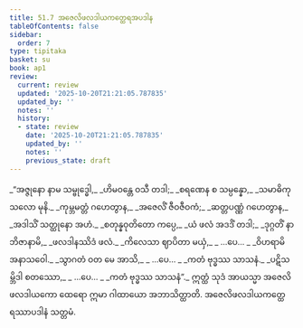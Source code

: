 ```yaml
---
title: 51.7 အဇေလိဖလဒါယကတ္ထေရအပဒါန
tableOfContents: false
sidebar:
  order: 7
type: tipitaka
basket: su
book: ap1
review:
  current: review
  updated: '2025-10-20T21:21:05.787835'
  updated_by: ''
  notes: ''
  history:
  - state: review
    date: '2025-10-20T21:21:05.787835'
    updated_by: ''
    notes: ''
    previous_state: draft
---
```



<DynamicBreadcrumb />


<ReviewStatus review={frontmatter.review} showDetails={true} />

<HypothesisAnnotation frontmatter={frontmatter} />

<Division number="74" book="ap1" e="ch" v="20" p="435">

<Paragraph number="6653" type="verses" book="ap1">
_“အဇ္ဇုနော နာမ သမ္ဗုဒ္ဓေါ,_  
_ဟိမဝန္တေ ဝသီ တဒါ;_  
_စရဏေန စ သမ္ပန္နော,_  
_သမာဓိကုသလော မုနိ._  

</Paragraph>

</Division>
<Division number="75" book="ap1" e="ch" v="20" p="435">

<Paragraph number="6654" type="verses" book="ap1">
_ကုမ္ဘမတ္တံ ဂဟေတွာန,_  
_အဇေလိံ ဇီဝဇီဝကံ;_  
_ဆတ္တပဏ္ဏံ ဂဟေတွာန,_  
_အဒါသိံ သတ္ထုနော အဟံ._  

</Paragraph>

</Division>
<Division number="76" book="ap1" e="ch" v="20" p="435">

<Paragraph number="6655" type="verses" book="ap1">
_စတုန္နဝုတိတော ကပ္ပေ,_  
_ယံ ဖလံ အဒဒိံ တဒါ;_  
_ဒုဂ္ဂတိံ နာဘိဇာနာမိ,_  
_ဖလဒါနဿိဒံ ဖလံ._  

</Paragraph>

</Division>
<Division number="77" book="ap1" e="ch" v="20" p="435">

<Paragraph number="6656" type="verses" book="ap1">
_ကိလေသာ ဈာပိတာ မယှံ,_  
_ …ပေ… _  
_ဝိဟရာမိ အနာသဝေါ._  

</Paragraph>

</Division>
<Division number="78" book="ap1" e="ch" v="20" p="435">

<Paragraph number="6657" type="verses" book="ap1">
_သွာဂတံ ဝတ မေ အာသိ,_  
_ …ပေ… _  
_ကတံ ဗုဒ္ဓဿ သာသနံ._  

</Paragraph>

</Division>
<Division number="79" book="ap1" e="ch" v="20" p="435">

<Paragraph number="6658" type="verses" book="ap1">
_ပဋိသမ္ဘိဒါ စတဿော,_  
_ …ပေ… _  
_ကတံ ဗုဒ္ဓဿ သာသနံ”._  

</Paragraph>

<Paragraph number="6659" book="ap1">
ဣတ္ထံ သုဒံ အာယသ္မာ အဇေလိဖလဒါယကော ထေရော ဣမာ ဂါထာယော အဘာသိတ္ထာတိ.

</Paragraph>
</Division>

<Paragraph number="6660" type="center" book="ap1">
အဇေလိဖလဒါယကတ္ထေရဿာပဒါနံ သတ္တမံ.
</Paragraph>